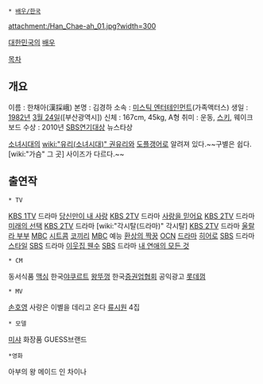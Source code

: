  * [[배우/한국]]

attachment:/Han_Chae-ah_01.jpg?width=300

[[대한민국]]의 [[배우]]

[[목차]]
== 개요 ==
이름 : 한채아(漢採峨)
본명 : 김경하 
소속 : [[미스틱 엔터테인먼트]](가족액터스)
생일 : [[1982년]] [[3월 24일]]([부산광역시])
신체 : 167cm, 45kg, A형
취미 : 운동, [[스키]], 웨이크보드 
수상 : 2010년 [[SBS]]연기대상 뉴스타상

[[소녀시대]]의 [[wiki:"유리(소녀시대)" 권유리]]와 [[도플갱어]]로 알려져 있다.~~구별은 쉽다. [wiki:"가슴" 그 곳] 사이즈가 다르다.~~

== 출연작 ==
 * TV
[[KBS 1TV]] 드라마 [[당신만이 내 사랑]]
[[KBS 2TV]] 드라마 [[사랑을 믿어요]] 
[[KBS 2TV]] 드라마 [[미래의 선택]] 
[[KBS 2TV]] 드라마 [wiki:"각시탈(드라마)" 각시탈]
[[KBS 2TV]] 드라마 [[울랄라 부부]]
[[문화방송|MBC]] [[시트콤]] [[코끼리]]
[[문화방송|MBC]] 예능 [[환상의 짝꿍]] 
[[OCN]] [[드라마]] [[히어로]]
[[SBS]] 드라마 [[스타일]]
[[SBS]] 드라마 [[이웃집 웬수]]
[[SBS]] 드라마 [[내 연애의 모든 것]]

 * CM
동서식품 [[맥심]]
한국[[야쿠르트]] [[왕뚜껑]]
한국[[증권]]업협회 공익광고
[[롯데]]껌
 * MV
[[손호영]] 사랑은 이별을 데리고 온다
[[류시원]] 4집 <With You>
 * 모델
[[미샤]] 화장품
GUESS브랜드
 *영화
아부의 왕
메이드 인 차이나
